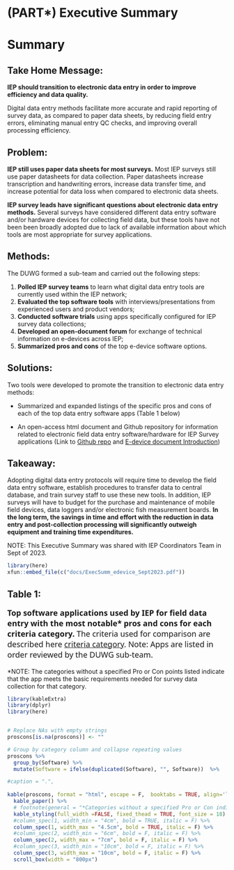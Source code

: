 # (PART\*) Executive Summary {-}

# Summary 


## **Take Home Message:** {-}

**IEP should transition to electronic data entry in order to improve efficiency and data quality.**

Digital data entry methods facilitate more accurate and rapid reporting of survey data, as compared to paper data sheets, by reducing field entry errors, eliminating manual entry QC checks, and improving overall processing efficiency. 


## **Problem:** {-}

**IEP still uses paper data sheets for most surveys.** Most IEP surveys still use paper datasheets for data collection.  Paper datasheets increase transcription and handwriting errors, increase data transfer time, and increase potential for data loss when compared to electronic data sheets.

**IEP survey leads have significant questions about electronic data entry methods.** Several surveys have considered different data entry software and/or hardware devices for collecting field data, but these tools have not been been broadly adopted due to lack of available information about which tools are most appropriate for survey applications.  



## **Methods:** {-}

The DUWG formed a sub-team and carried out the following steps:

1. **Polled IEP survey teams** to learn what digital data entry tools are currently used within the IEP network; 
2. **Evaluated the top software tools** with interviews/presentations from experienced users and product vendors; 
3. **Conducted software trials** using apps specifically configured for IEP survey data collections;
4. **Developed an open-document forum** for exchange of technical information on e-devices across IEP;
5. **Summarized pros and cons** of the top e-device software options.


## **Solutions:** {-}

Two tools were developed to promote the transition to electronic data entry methods:

- Summarized and expanded listings of the specific pros and cons of each of the top data entry software apps (Table 1 below)

- An open-access html document and Github repository for information related to electronic field data entry software/hardware for IEP Survey applications (Link to [Github repo](https://github.com/InteragencyEcologicalProgram/e-device) and [E-device document Introduction](#intro))


## **Takeaway:** {-}

Adopting digital data entry protocols will require time to develop the field data entry software, establish procedures to transfer data to central database, and train survey staff to use these new tools. In addition, IEP surveys will have to budget for the purchase and maintenance of mobile field devices, data loggers and/or electronic fish measurement boards. **In the long term, the savings in time and effort with the reduction in data entry and post-collection processing will significantly outweigh equipment and training time expenditures.**


NOTE: This Executive Summary was shared with IEP Coordinators Team in Sept of 2023. 
```r
library(here)
xfun::embed_file(c("docs/ExecSumm_edevice_Sept2023.pdf"))
```


## **Table 1:** {-}

<!-- # specifying font style for bold because H3 does not render bold "**" option-->
::: {#Tab1  style="font-size:18px; font-family: Segoe UI;"} 
**Top software applications used by IEP for field data entry with the most notable* pros and cons for each criteria category.**  The criteria used for comparison are described here [criteria category](#crittop). Note: Apps are listed in order reviewed by the DUWG sub-team.
:::

*NOTE: The categories without a specified Pro or Con points listed indicate that the app meets the basic requirements needed for survey data collection for that category.


```r

library(kableExtra)
library(dplyr)
library(here)


# Replace NAs with empty strings 
proscons[is.na(proscons)] <- ""

# Group by category column and collapse repeating values
proscons %>%
  group_by(Software) %>%
  mutate(Software = ifelse(duplicated(Software), "", Software))  %>%

#caption = ".",
  
kable(proscons, format = "html", escape = F,  booktabs = TRUE, align='l') %>%
  kable_paper() %>% 
  # footnote(general = "*Categories without a specified Pro or Con indicated mean that app meets basic requirements for survey data collection for that category.", general_title = "")%>%
  kable_styling(full_width =FALSE, fixed_thead = TRUE, font_size = 18) %>%
  #column_spec(1, width_min = "4cm", bold = TRUE, italic = F) %>%
  column_spec(1, width_max = "4.5cm", bold = TRUE, italic = F) %>%
  #column_spec(2, width_min = "6cm", bold = F, italic = F) %>%
  column_spec(2, width_max = "7cm", bold = F, italic = F) %>%
  #column_spec(3, width_min = "10cm", bold = F, italic = F) %>%
  column_spec(3, width_max = "10cm", bold = F, italic = F) %>%
  scroll_box(width = "800px")

```




